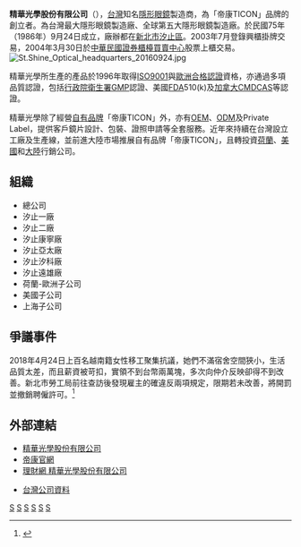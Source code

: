 {{Coord|25|03|25.8|N|121|38|04.4|E|region:ID_type:landmark|display=title}}
{{Infobox Company
| company_name       = 精華光學股份有限公司
| company_name_en    = St. Shine Optical Co., Ltd.
| company_logo       = 
| company_type       = [[上櫃公司|上櫃公司]]
| company_slogan     =
| market_information = {{otc|1565}}<br />（2004年3月30日上櫃）
| foundation         = 1986年9月24日
| location           = {{ROC-TW}}<br/>[[新北市|新北市]][[汐止區|汐止區]]大同路一段276之2號4、5樓（世紀經貿大樓）
| local_code_name    = TW
| local_code         = 22195654
| zip_code           = 
| key_people         = [[董事長|董事長]]：[[陳明賢|陳明賢]]
| chairman           = 
| MD                 = 
| industry           = [[醫療器材製造業|醫療器材製造業]]
| sales              =
| capital            = 新臺幣504,165,160元
| profit             =
| revenue            = 
| operating_income   = 
| net_income         = 
| assets             = 新臺幣880,000,000元
| market_value       =
| num_employees      =編-{制}-人員2000人
| products           =
| major_shareholder  = 
| homepage           = [http://www.stshine.com.tw/chinese/p1.asp ]
| footnotes          =
}}
'''精華光學股份有限公司'''（{{Otc|1565}}），[[台灣|台灣]]知名[[隱形眼鏡|隱形眼鏡]]製造商，為「帝康TICON」品牌的創立者。為台灣最大隱形眼鏡製造廠、全球第五大隱形眼鏡製造廠。於民國75年（1986年）9月24日成立，廠辦都在[[新北市|新北市]][[汐止區|汐止區]]。2003年7月登錄興櫃掛牌交易，2004年3月30日於[[中華民國證券櫃檯買賣中心|中華民國證券櫃檯買賣中心]]股票上櫃交易。
[[File:St.Shine_Optical_headquarters_20160924.jpg|thumb]]

精華光學所生產的產品於1996年取得[[ISO9001|ISO9001]]與[[歐洲合格認證|歐洲合格認證]]資格，亦通過多項品質認證，包括[[行政院衛生署|行政院衛生署]][[GMP|GMP]]認證、美國[[FDA|FDA]]510(k)及[[加拿大|加拿大]]CMDCAS等認證。

精華光學除了經營[[自有品牌|自有品牌]]「帝康TICON」外，亦有[[OEM|OEM]]、[[ODM|ODM]]及Private Label，提供客戶鏡片設計、包裝、證照申請等全套服務。近年來持續在台灣設立工廠及生產線，並前進大陸市場推展自有品牌「帝康TICON」，且轉投資[[荷蘭|荷蘭]]、[[美國|美國]]和[[大陸|大陸]]行銷公司。

==組織==
*總公司
*汐止一廠
*汐止二廠
*汐止康寧廠
*汐止亞太廠
*汐止汐科廠
*汐止遠雄廠
*荷蘭-歐洲子公司
*美國子公司
*上海子公司

==爭議事件==
2018年4月24日上百名越南籍女性移工聚集抗議，她們不滿宿舍空間狹小，生活品質太差，而且薪資被苛扣，實領不到台幣兩萬塊，多次向仲介反映卻得不到改善。新北市勞工局前往查訪後發現雇主的確違反兩項規定，限期若未改善，將開罰並撤銷聘僱許可。<ref>{{cite news |title=逾百越南移工深夜群聚抗議居住環境差，新北勞工局查出雇主兩項違規|accessdate=2018-04-24 |agency=關鍵新聞網 |ref=https://asean.thenewslens.com/article/94254}}</ref>

==外部連結==
*[http://www.stshine.com.tw 精華光學股份有限公司] {{Wayback|url=http://www.stshine.com.tw/ |date=20170613063851 }}
*[http://www.ticon.com.tw 帝康官網] {{Wayback|url=http://www.ticon.com.tw/ |date=20181215151755 }}
* [http://www.moneydj.com/kmdj/wiki/wikiviewer.aspx?KeyID=8b32b8a1-54e9-4bc1-97db-3a099aa112dc 理財網 精華光學股份有限公司] {{Wayback|url=http://www.moneydj.com/kmdj/wiki/wikiviewer.aspx?KeyID=8b32b8a1-54e9-4bc1-97db-3a099aa112dc |date=20140312213136 }}
*{{zh-tw}} [http://company.g0v.ronny.tw/id/22195654 台灣公司資料]

{{Portal bar|台灣|電子學|信息技術|資訊科技|企業}}

[[Category:1986年成立的公司|S]]
[[Category:1986年台灣建立|S]]
[[Category:臺灣製造業公司|S]]
[[Category:光學製造公司|S]]
[[Category:總部位於新北市汐止區的工商業機構|S]]
[[Category:中華民國證券櫃檯買賣中心上櫃公司|S]]